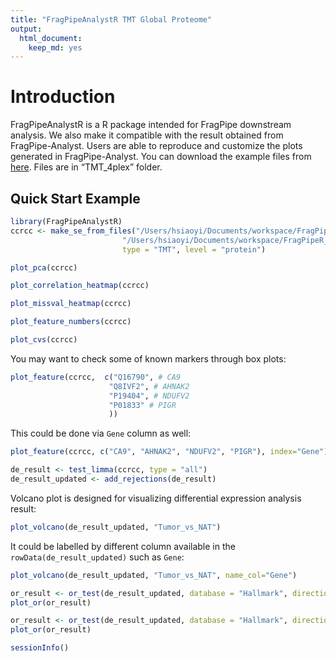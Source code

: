 ```yaml
---
title: "FragPipeAnalystR TMT Global Proteome"
output:
  html_document:
    keep_md: yes
---
```


# Introduction

FragPipeAnalystR is a R package intended for FragPipe downstream analysis. We also make it compatible with the result obtained from FragPipe-Analyst. Users are able to reproduce and customize the plots generated in FragPipe-Analyst. You can download the example files from [here](https://zenodo.org/records/13147961). Files are in "TMT_4plex" folder.

## Quick Start Example
``` r
library(FragPipeAnalystR)
ccrcc <- make_se_from_files("/Users/hsiaoyi/Documents/workspace/FragPipeR_manuscript/data/TMT_4plex/ratio_protein_MD.tsv",
                         "/Users/hsiaoyi/Documents/workspace/FragPipeR_manuscript/data/TMT_4plex/experiment_annotation_clean.tsv",
                         type = "TMT", level = "protein")
```

``` r
plot_pca(ccrcc)
```

``` r
plot_correlation_heatmap(ccrcc)
```

``` r
plot_missval_heatmap(ccrcc)
```

``` r
plot_feature_numbers(ccrcc)
```

```r
plot_cvs(ccrcc)
```

You may want to check some of known markers through box plots:

``` r
plot_feature(ccrcc,  c("Q16790", # CA9
                      "Q8IVF2", # AHNAK2
                      "P19404", # NDUFV2
                      "P01833" # PIGR
                      ))
```

This could be done via `Gene` column as well:

```r
plot_feature(ccrcc, c("CA9", "AHNAK2", "NDUFV2", "PIGR"), index="Gene")
```

```r
de_result <- test_limma(ccrcc, type = "all")
de_result_updated <- add_rejections(de_result)
```

Volcano plot is designed for visualizing differential expression analysis result:

``` r
plot_volcano(de_result_updated, "Tumor_vs_NAT")
```

It could be labelled by different column available in the `rowData(de_result_updated)` such as `Gene`:

``` r
plot_volcano(de_result_updated, "Tumor_vs_NAT", name_col="Gene")
```

``` r
or_result <- or_test(de_result_updated, database = "Hallmark", direction = "UP")
plot_or(or_result)
```

```r
or_result <- or_test(de_result_updated, database = "Hallmark", direction = "DOWN")
plot_or(or_result)
```

``` r
sessionInfo()
```
